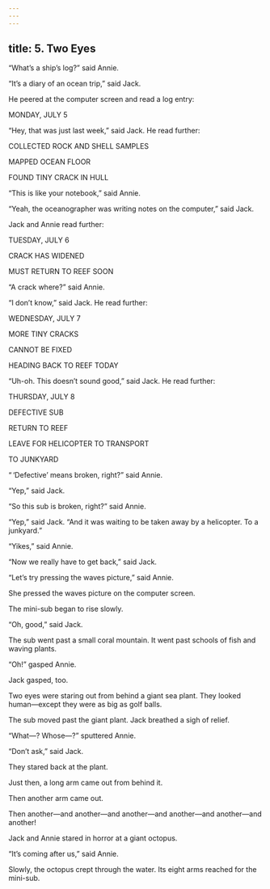 ```yaml
---
---
---
```

title: 5. Two Eyes
---



“What’s a ship’s log?” said Annie.

“It’s a diary of an ocean trip,” said Jack.

He peered at the computer screen and read a log entry:

MONDAY, JULY 5



“Hey, that was just last week,” said Jack. He read further:

COLLECTED ROCK AND SHELL SAMPLES

MAPPED OCEAN FLOOR

FOUND TINY CRACK IN HULL



“This is like your notebook,” said Annie.

“Yeah, the oceanographer was writing notes on the computer,” said Jack.

Jack and Annie read further:

TUESDAY, JULY 6

CRACK HAS WIDENED

MUST RETURN TO REEF SOON



“A crack where?” said Annie.

“I don’t know,” said Jack. He read further:

WEDNESDAY, JULY 7

MORE TINY CRACKS

CANNOT BE FIXED

HEADING BACK TO REEF TODAY



“Uh-oh. This doesn’t sound good,” said Jack. He read further:

THURSDAY, JULY 8

DEFECTIVE SUB

RETURN TO REEF

LEAVE FOR HELICOPTER TO TRANSPORT

TO JUNKYARD



“ ‘Defective’ means broken, right?” said Annie.

“Yep,” said Jack.

“So this sub is broken, right?” said Annie.

“Yep,” said Jack. “And it was waiting to be taken away by a helicopter. To a junkyard.”

“Yikes,” said Annie.

“Now we really have to get back,” said Jack.

“Let’s try pressing the waves picture,” said Annie.

She pressed the waves picture on the computer screen.



The mini-sub began to rise slowly.

“Oh, good,” said Jack.

The sub went past a small coral mountain. It went past schools of fish and waving plants.

“Oh!” gasped Annie.

Jack gasped, too.

Two eyes were staring out from behind a giant sea plant. They looked human—except they were as big as golf balls.

The sub moved past the giant plant. Jack breathed a sigh of relief.

“What—? Whose—?” sputtered Annie.

“Don’t ask,” said Jack.

They stared back at the plant.

Just then, a long arm came out from behind it.

Then another arm came out.

Then another—and another—and another—and another—and another—and another!

Jack and Annie stared in horror at a giant octopus.

“It’s coming after us,” said Annie.

Slowly, the octopus crept through the water. Its eight arms reached for the mini-sub.